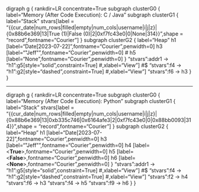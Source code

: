 digraph g {
    rankdir=LR
    concentrate=True
	subgraph clusterG0 {
		label="Memory (After Code Execution): C / Java"
		subgraph clusterG1 {
				label="Stack"
                stvars[label = "{{<name1>cur_date|num_rows|filled|empty|num_cols|username|i|j|z}|{<addr1>0x88b6e369|<f1>13|<f2>True (1)|<f4>False (0)|<f5>2|<f6>0xf7fc43e0|<f8>0|<f9>None|<f10>314}}",shape = "record",fontname="Courier"]
		}
		subgraph clusterG2 {
				label="Heap"
          h1 [label="Date[2023-07-22]",fontname="Courier",penwidth=0]
    	    h3 [label="\"Jeff\"",fontname="Courier",penwidth=0]
          # h5 [label="None",fontname="Courier",penwidth=0]
		}
        "stvars":addr1 -> "h1":g5[style="solid",constraint=True] #,xlabel="View"]
        #$ "stvars":f4 -> "h1":g2[style="dashed",constraint=True] #,xlabel="View"]
        "stvars":f6 -> h3
	}
}

---


digraph g {
    rankdir=LR
    concentrate=True
	subgraph clusterG0 {
		label="Memory (After Code Execution): Python"
		subgraph clusterG1 {
				label="Stack"
                stvars[label = "{{<name1>cur_date|num_rows|filled|empty|num_cols|username|i|j|z}|{<addr1>0x88b6e369|<f1>13|<f2>0xb335c746|<f4>0x6164afe3|<f5>2|<f6>0xf7fc43e0|<f8>0|<f9>0x88bb0093|<f10>314}}",shape = "record",fontname="Courier"]
		}
		subgraph clusterG2 {
				label="Heap"
          h1 [label="Date[2023-07-22]",fontname="Courier",penwidth=0]
    	    h3 [label="\"Jeff\"",fontname="Courier",penwidth=0]
          h4 [label=<<b>True</b>>,fontname="Courier",penwidth=0]
          h5 [label=<<b>False</b>>,fontname="Courier",penwidth=0]
          h6 [label=<<b>None</b>>,fontname="Courier",penwidth=0]
		}
        "stvars":addr1 -> "h1":g5[style="solid",constraint=True] #,xlabel="View"]
        #$ "stvars":f4 -> "h1":g2[style="dashed",constraint=True] #,xlabel="View"]
        "stvars":f2 -> h4
        "stvars":f6 -> h3
        "stvars":f4 -> h5
        "stvars":f9 -> h6
	}
}

<!-- https://kroki.io/graphviz/svg/eNqVk0uP0zAUhdftr7A8LEBqRd59KImEhscIAUKA2HSqkZPcNGZSO7Id2tLkv-O47bSILKZeOLo-vp-PTuyMrgSpCrRC-yHSQxD2mFERffpmypSzFJgSREH0Q9QwHMg6OXSkZS0ViA-W7hwMSpJAGeHPsOZih16-ybWEbnkG6N0W0lpRzl7N0dedKjjDev9_GNtgnkDfFUkfsfFwOaT6TYRcmE0oQni_DxlZgx2ntXjItMuG1esHwTeyyWlZQtbAulI7s5ryUja1BNF1NLT51fxpm31IskzYsbWdTpMA3GDWhLkd267-OHo1cV0_nXiBLj1dBnbgkRw61Y8dPQd6MZ_kqeeCpctp3M2zAy6xrFm307Zi1_baFo9kQSrofAtIucjwKOdMdXYifMtrQUHgpU6h7QvI-TegOyDVZT6FjRZH6a3OYeFYjju2JmPHWfYdM6qAbWimishaGsrAQNwnyD3-CHl-j5_VfLTgnbrDMIm76xK-TuL4CoB_CXhPSnk1IbgkfOHseYAu8hMCH-4YnpuLgcYxwoWN5yt_IdWu1ATJS6p_nX4aUj8MypR5GUt0M9oes_tJYYPPtm5enKG5dyY6J2JGZAFXIc88p-MVXo8SGMXtUYyHwu9RZkYJhjqP9i_dCD4S -->
